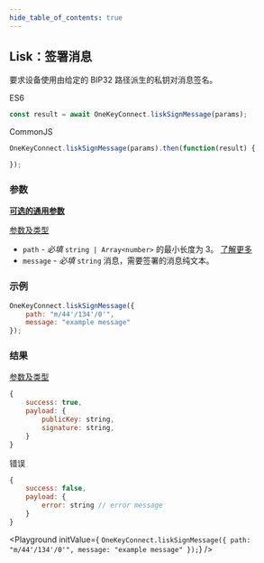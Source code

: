 ```yaml
---
hide_table_of_contents: true
---
```


## Lisk：签署消息

要求设备使用由给定的 BIP32 路径派生的私钥对消息签名。

ES6
```javascript
const result = await OneKeyConnect.liskSignMessage(params);
```

CommonJS
```javascript
OneKeyConnect.liskSignMessage(params).then(function(result) {

});
```

### 参数

[**可选的通用参数**](./commonParams)

[参数及类型](https://github.com/OneKeyHQ/connect/blob/onekey/src/js/types/lisk.js#L109-L112)

- `path` - *必填* `string | Array<number>` 的最小长度为 3。 [了解更多](./path)
- `message` - *必填* `string` 消息，需要签署的消息纯文本。

### 示例

```javascript
OneKeyConnect.liskSignMessage({
    path: "m/44'/134'/0'",
    message: "example message"
});
```

### 结果

[参数及类型](https://github.com/OneKeyHQ/connect/blob/onekey/src/js/types/response.js#L104-L106)

```javascript
{
    success: true,
    payload: {
        publicKey: string,
        signature: string,
    }
}
```

错误
```javascript
{
    success: false,
    payload: {
        error: string // error message
    }
}
```

<Playground
    initValue={
`OneKeyConnect.liskSignMessage({
    path: "m/44'/134'/0'",
    message: "example message"
});`}
/>
